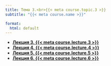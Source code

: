```yaml
---
title: Тема 3.<br>{{< meta course.topic.3 >}}
subtitle: "{{< meta course.name >}}"

format:
  html: default
---
```


- [**Лекция 3. {{< meta course.lecture.3 >}}**](lecture-03/index.qmd)
- [**Лекция 4. {{< meta course.lecture.4 >}}**](lecture-04/index.qmd)
- [**Лекция 5. {{< meta course.lecture.5 >}}**](lecture-05/index.qmd)
- [**Лекция 6. {{< meta course.lecture.6 >}}**](lecture-06/index.qmd)
